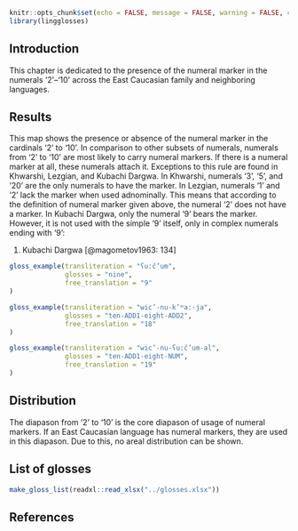 ```r
knitr::opts_chunk$set(echo = FALSE, message = FALSE, warning = FALSE, comment = '')
library(lingglosses)
```

## Introduction

This chapter is dedicated to the presence of the numeral marker in the numerals ‘2’--‘10’ across the East Caucasian family and neighboring languages.

## Results

This map shows the presence or absence of the numeral marker in the cardinals ‘2’ to ‘10’. In comparison to other subsets of numerals, numerals from ‘2’ to ‘10’ are most likely to carry numeral markers. If there is a numeral marker at all, these numerals attach it. Exceptions to this rule are found in Khwarshi, Lezgian, and Kubachi Dargwa. In Khwarshi, numerals ‘3’, ‘5’, and ‘20’ are the only numerals to have the marker. In Lezgian, numerals ‘1’ and ‘2’ lack the marker when used adnominally. This means that according to the definition of numeral marker given above, the numeral ‘2’ does not have a marker. In Kubachi Dargwa, only the numeral ‘9’ bears the marker. However, it is not used with the simple ‘9’ itself, only in complex numerals ending with ‘9’:

(@) Kubachi Dargwa [@magometov1963: 134]
```r
gloss_example(transliteration = "ʕu:č’um",
              glosses = "nine",
              free_translation = "9"
)
```
```r
gloss_example(transliteration = "wic’-nu-k’ʷa:-ja",
              glosses = "ten-ADD1-eight-ADD2",
              free_translation = "18"
)
```
```r
gloss_example(transliteration = "wic’-nu-ʕu:č’um-al",
              glosses = "ten-ADD1-eight-NUM",
              free_translation = "19"
)
```

## Distribution

The diapason from ‘2’ to ‘10’ is the core diapason of usage of numeral markers. If an East Caucasian language has numeral markers, they are used in this diapason. Due to this, no areal distribution can be shown.

## List of glosses {-}

```r
make_gloss_list(readxl::read_xlsx("../glosses.xlsx"))
```

## References {-}
